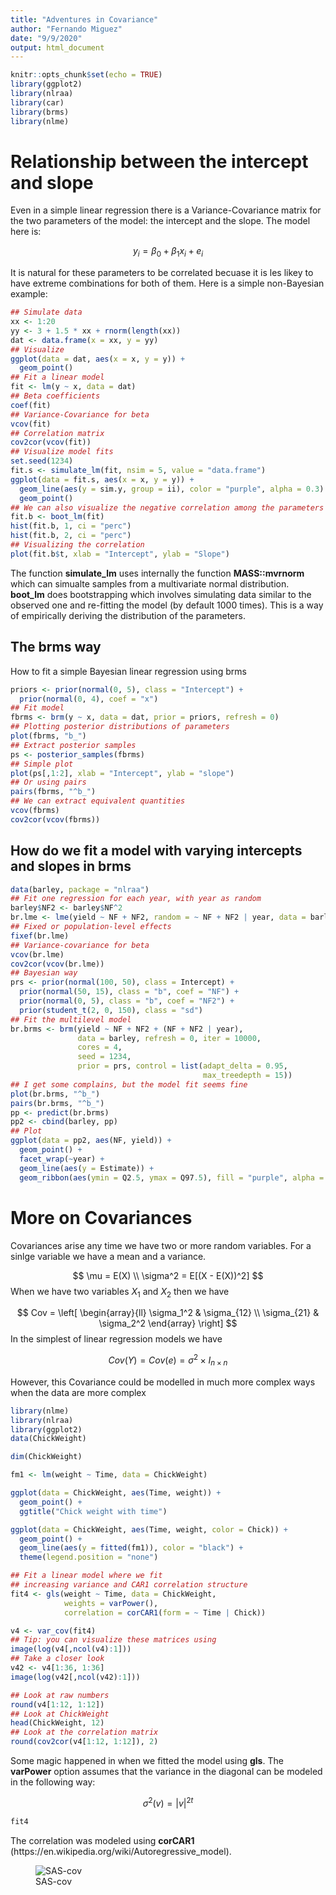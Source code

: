 ```yaml
---
title: "Adventures in Covariance"
author: "Fernando Miguez"
date: "9/9/2020"
output: html_document
---
```


```r
knitr::opts_chunk$set(echo = TRUE)
library(ggplot2)
library(nlraa)
library(car)
library(brms)
library(nlme)
```

# Relationship between the intercept and slope 

Even in a simple linear regression there is a Variance-Covariance matrix for the two parameters of the model: the intercept and the slope. The model here is:

$$
y_i = \beta_0 + \beta_1 x_i + e_i
$$

It is natural for these parameters to be correlated becuase it is les likey to have extreme combinations for both of them. Here is a simple non-Bayesian example:

```r
## Simulate data
xx <- 1:20
yy <- 3 + 1.5 * xx + rnorm(length(xx))
dat <- data.frame(x = xx, y = yy)
## Visualize
ggplot(data = dat, aes(x = x, y = y)) + 
  geom_point()
## Fit a linear model
fit <- lm(y ~ x, data = dat)
## Beta coefficients
coef(fit)
## Variance-Covariance for beta
vcov(fit)
## Correlation matrix
cov2cor(vcov(fit))
## Visualize model fits
set.seed(1234)
fit.s <- simulate_lm(fit, nsim = 5, value = "data.frame")
ggplot(data = fit.s, aes(x = x, y = y)) + 
  geom_line(aes(y = sim.y, group = ii), color = "purple", alpha = 0.3) + 
  geom_point() 
## We can also visualize the negative correlation among the parameters
fit.b <- boot_lm(fit)
hist(fit.b, 1, ci = "perc")
hist(fit.b, 2, ci = "perc")
## Visualizing the correlation
plot(fit.b$t, xlab = "Intercept", ylab = "Slope")
```

The function **simulate_lm** uses internally the function **MASS::mvrnorm** which can simualte samples from a multivariate normal distribution. **boot_lm** does bootstrapping which involves simulating data similar to the observed one and re-fitting the model (by default 1000 times). This is a way of empirically deriving the distribution of the parameters.

## The brms way

How to fit a simple Bayesian linear regression using brms

```r
priors <- prior(normal(0, 5), class = "Intercept") + 
  prior(normal(0, 4), coef = "x")
## Fit model
fbrms <- brm(y ~ x, data = dat, prior = priors, refresh = 0)
## Plotting posterior distributions of parameters
plot(fbrms, "b_")
## Extract posterior samples
ps <- posterior_samples(fbrms)
## Simple plot
plot(ps[,1:2], xlab = "Intercept", ylab = "slope")
## Or using pairs
pairs(fbrms, "^b_")
## We can extract equivalent quantities
vcov(fbrms)
cov2cor(vcov(fbrms))
```

## How do we fit a model with varying intercepts and slopes in brms

```r
data(barley, package = "nlraa")
## Fit one regression for each year, with year as random
barley$NF2 <- barley$NF^2
br.lme <- lme(yield ~ NF + NF2, random = ~ NF + NF2 | year, data = barley)
## Fixed or population-level effects
fixef(br.lme)
## Variance-covariance for beta
vcov(br.lme)
cov2cor(vcov(br.lme))
## Bayesian way
prs <- prior(normal(100, 50), class = Intercept) + 
  prior(normal(50, 15), class = "b", coef = "NF") + 
  prior(normal(0, 5), class = "b", coef = "NF2") + 
  prior(student_t(2, 0, 150), class = "sd")
## Fit the multilevel model
br.brms <- brm(yield ~ NF + NF2 + (NF + NF2 | year), 
               data = barley, refresh = 0, iter = 10000,
               cores = 4,
               seed = 1234,
               prior = prs, control = list(adapt_delta = 0.95,
                                           max_treedepth = 15))
## I get some complains, but the model fit seems fine
plot(br.brms, "^b_")
pairs(br.brms, "^b_")
pp <- predict(br.brms)  
pp2 <- cbind(barley, pp)
## Plot
ggplot(data = pp2, aes(NF, yield)) + 
  geom_point() + 
  facet_wrap(~year) + 
  geom_line(aes(y = Estimate)) + 
  geom_ribbon(aes(ymin = Q2.5, ymax = Q97.5), fill = "purple", alpha = 0.3)
```

# More on Covariances

Covariances arise any time we have two or more random variables. For a sinlge variable we have a mean and a variance.

$$
\mu = E(X) \\
\sigma^2 = E[(X  - E(X))^2]
$$
When we have two variables $X_1$ and $X_2$ then we have

$$
Cov = \left[ \begin{array}{ll}
             \sigma_1^2 & \sigma_{12} \\
             \sigma_{21} & \sigma_2^2
              \end{array} \right]
$$
In the simplest of linear regression models we have

$$
Cov(Y) = Cov(e) = \sigma^2 \times I_{n \times n}
$$

However, this Covariance could be modelled in much more complex ways when the data are more complex

```r
library(nlme)
library(nlraa)
library(ggplot2)
data(ChickWeight)

dim(ChickWeight)

fm1 <- lm(weight ~ Time, data = ChickWeight)

ggplot(data = ChickWeight, aes(Time, weight)) + 
  geom_point() + 
  ggtitle("Chick weight with time")

ggplot(data = ChickWeight, aes(Time, weight, color = Chick)) + 
  geom_point() + 
  geom_line(aes(y = fitted(fm1)), color = "black") + 
  theme(legend.position = "none")

## Fit a linear model where we fit 
## increasing variance and CAR1 correlation structure
fit4 <- gls(weight ~ Time, data = ChickWeight, 
            weights = varPower(),
            correlation = corCAR1(form = ~ Time | Chick))

v4 <- var_cov(fit4)
## Tip: you can visualize these matrices using
image(log(v4[,ncol(v4):1]))
## Take a closer look
v42 <- v4[1:36, 1:36]
image(log(v42[,ncol(v42):1]))

## Look at raw numbers
round(v4[1:12, 1:12])
## Look at ChickWeight
head(ChickWeight, 12)
## Look at the correlation matrix
round(cov2cor(v4[1:12, 1:12]), 2)
```

Some magic happened in when we fitted the model using **gls**. The **varPower** option assumes that the variance in the diagonal can be modeled in the following way:

$$
\sigma^2(v) = |v|^{2 t}
$$
```r
fit4
```

The correlation was modeled using **corCAR1** (https://en.wikipedia.org/wiki/Autoregressive_model).

![SAS-cov](./SAS-covariances.png)





